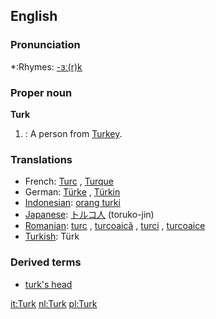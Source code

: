 ==English==

===Pronunciation===
*:Rhymes: [[Rhymes:English:-ɜː(r)k|-ɜː(r)k]]

===Proper noun===
'''Turk'''
# {{colloquial}}: A person from [[Turkey]].

===Translations===

*French: [[Turc]] {{m}}, [[Turque]] {{f}}
*German: [[Türke]] {{m}}, [[Türkin]] {{f}}
*[[Indonesian]]: [[orang turki]]
*[[Japanese]]: [[トルコ人]] (toruko-jin)
*[[Romanian]]: [[turc]] {{m}}, [[turcoaică]] {{f}}, [[turci]] {{m}} {{p}}, [[turcoaice]] {{f}} {{p}}
*[[Turkish]]: Türk

===Derived terms===
* [[turk's head]]

[[it:Turk]]
[[nl:Turk]]
[[pl:Turk]]